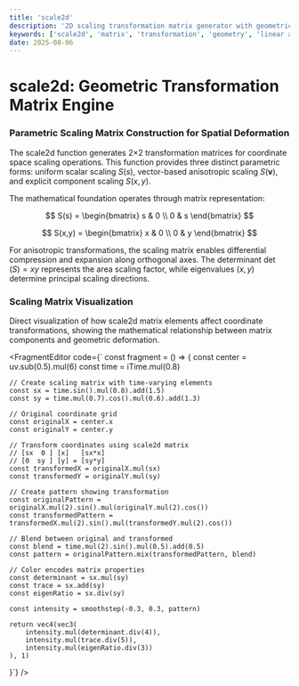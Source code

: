 ```yaml
---
title: 'scale2d'
description: '2D scaling transformation matrix generator with geometric synthesis capabilities'
keywords: ['scale2d', 'matrix', 'transformation', 'geometry', 'linear algebra']
date: 2025-08-06
---
```



# scale2d: Geometric Transformation Matrix Engine

### Parametric Scaling Matrix Construction for Spatial Deformation

The scale2d function generates 2×2 transformation matrices for coordinate space scaling operations. This function provides three distinct parametric forms: uniform scalar scaling $S(s)$, vector-based anisotropic scaling $S(\mathbf{v})$, and explicit component scaling $S(x,y)$.

The mathematical foundation operates through matrix representation:

$$
S(s) = \begin{bmatrix}
s & 0 \\
0 & s
\end{bmatrix}
$$

$$
S(x,y) = \begin{bmatrix}
x & 0 \\
0 & y
\end{bmatrix}
$$

For anisotropic transformations, the scaling matrix enables differential compression and expansion along orthogonal axes. The determinant $\det(S) = xy$ represents the area scaling factor, while eigenvalues $(x,y)$ determine principal scaling directions.

### Scaling Matrix Visualization

Direct visualization of how scale2d matrix elements affect coordinate transformations, showing the mathematical relationship between matrix components and geometric deformation.

<FragmentEditor
        code={`
const fragment = () => {
    const center = uv.sub(0.5).mul(6)
    const time = iTime.mul(0.8)

    // Create scaling matrix with time-varying elements
    const sx = time.sin().mul(0.8).add(1.5)
    const sy = time.mul(0.7).cos().mul(0.6).add(1.3)

    // Original coordinate grid
    const originalX = center.x
    const originalY = center.y

    // Transform coordinates using scale2d matrix
    // [sx  0 ] [x]   [sx*x]
    // [0  sy ] [y] = [sy*y]
    const transformedX = originalX.mul(sx)
    const transformedY = originalY.mul(sy)

    // Create pattern showing transformation
    const originalPattern = originalX.mul(2).sin().mul(originalY.mul(2).cos())
    const transformedPattern = transformedX.mul(2).sin().mul(transformedY.mul(2).cos())

    // Blend between original and transformed
    const blend = time.mul(2).sin().mul(0.5).add(0.5)
    const pattern = originalPattern.mix(transformedPattern, blend)

    // Color encodes matrix properties
    const determinant = sx.mul(sy)
    const trace = sx.add(sy)
    const eigenRatio = sx.div(sy)

    const intensity = smoothstep(-0.3, 0.3, pattern)

    return vec4(vec3(
        intensity.mul(determinant.div(4)),
        intensity.mul(trace.div(5)),
        intensity.mul(eigenRatio.div(3))
    ), 1)

}`}
/>
